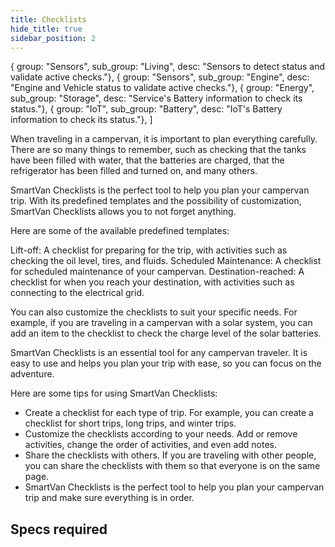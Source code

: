 ```yaml
---
title: Checklists
hide_title: true
sidebar_position: 2
---
```


<!--
 FROM   @site/src/components/templates/PageFeature
 VER    1.0.3
-->


  { group: "Sensors", sub_group: "Living", desc: "Sensors to detect status and validate active checks."},
  { group: "Sensors", sub_group: "Engine", desc: "Engine and Vehicle status to validate active checks."},
  { group: "Energy", sub_group: "Storage", desc: "Service's Battery information to check its status."},
  { group: "IoT", sub_group: "Battery", desc: "IoT's Battery information to check its status."},
]



<FeatureTitle
name={feature_name}
status={feature_status} />

When traveling in a campervan, it is important to plan everything carefully.
There are so many things to remember, such as checking that the tanks have been
filled with water, that the batteries are charged, that the refrigerator has
been filled and turned on, and many others.

SmartVan Checklists is the perfect tool to help you plan your campervan trip.
With its predefined templates and the possibility of customization, SmartVan
Checklists allows you to not forget anything.

Here are some of the available predefined templates:

Lift-off: A checklist for preparing for the trip, with activities such as
checking the oil level, tires, and fluids.
Scheduled Maintenance: A checklist for scheduled maintenance of your campervan.
Destination-reached: A checklist for when you reach your destination, with
activities such as connecting to the electrical grid.

You can also customize the checklists to suit your specific needs. For example,
if you are traveling in a campervan with a solar system, you can add an item to
the checklist to check the charge level of the solar batteries.

SmartVan Checklists is an essential tool for any campervan traveler. It is easy
to use and helps you plan your trip with ease, so you can focus on the adventure.

Here are some tips for using SmartVan Checklists:

* Create a checklist for each type of trip. For example, you can create a
  checklist for short trips, long trips, and winter trips.
* Customize the checklists according to your needs. Add or remove activities,
  change the order of activities, and even add notes.
* Share the checklists with others. If you are traveling with other people,
  you can share the checklists with them so that everyone is on the same page.
* SmartVan Checklists is the perfect tool to help you plan your campervan trip
  and make sure everything is in order.


## Specs required

<FeatureSpecsRequiredText />

<FeatureSpecsRequiredTable
  specs_required={specs_required} />

